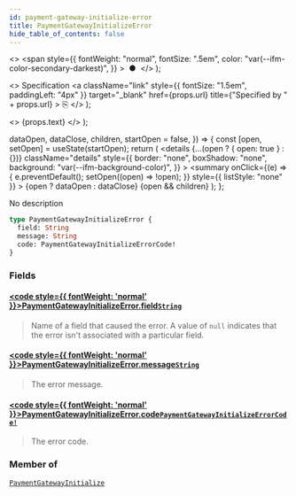 ```yaml
---
id: payment-gateway-initialize-error
title: PaymentGatewayInitializeError
hide_table_of_contents: false
---
```


  <>
    <span
      style={{
        fontWeight: "normal",
        fontSize: ".5em",
        color: "var(--ifm-color-secondary-darkest)",
      }}
    >
      &nbsp;●&nbsp;
    </span>
  </>
);

  <>
    Specification
    <a
      className="link"
      style={{ fontSize: "1.5em", paddingLeft: "4px" }}
      target="\_blank"
      href={props.url}
      title={"Specified by " + props.url}
    >
      ⎘
    </a>
  </>
);

  <>
    <span className={props.class}>{props.text}</span>
  </>
);


  dataOpen,
  dataClose,
  children,
  startOpen = false,
}) => {
  const [open, setOpen] = useState(startOpen);
  return (
    <details
      {...(open ? { open: true } : {})}
      className="details"
      style={{
        border: "none",
        boxShadow: "none",
        background: "var(--ifm-background-color)",
      }}
    >
      <summary
        onClick={(e) => {
          e.preventDefault();
          setOpen((open) => !open);
        }}
        style={{ listStyle: "none" }}
      >
        {open ? dataOpen : dataClose}
      </summary>
      {open && children}
    </details>
  );
};

No description

```graphql
type PaymentGatewayInitializeError {
  field: String
  message: String
  code: PaymentGatewayInitializeErrorCode!
}
```

### Fields

#### [<code style={{ fontWeight: 'normal' }}>PaymentGatewayInitializeError.<b>field</b></code>](#)<Bullet />[`String`](../../../api-storefront/miscellaneous/scalars/string) <Badge class="badge badge--secondary" text="scalar"/>

> Name of a field that caused the error. A value of `null` indicates that the error isn't associated with a particular field.

#### [<code style={{ fontWeight: 'normal' }}>PaymentGatewayInitializeError.<b>message</b></code>](#)<Bullet />[`String`](../../../api-storefront/miscellaneous/scalars/string) <Badge class="badge badge--secondary" text="scalar"/>

> The error message.

#### [<code style={{ fontWeight: 'normal' }}>PaymentGatewayInitializeError.<b>code</b></code>](#)<Bullet />[`PaymentGatewayInitializeErrorCode!`](../../../api-storefront/payments/enums/payment-gateway-initialize-error-code) <Badge class="badge badge--secondary" text="non-null"/> <Badge class="badge badge--secondary" text="enum"/>

> The error code.

### Member of

[`PaymentGatewayInitialize`](../../../api-storefront/payments/objects/payment-gateway-initialize) <Badge class="badge badge--secondary" text="object"/>
